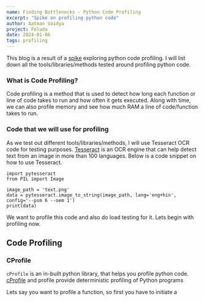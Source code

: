 ```yaml
---
name: Finding Bottlenecks - Python Code Profiling
excerpt: "Spike on profiling python code"
author: Aatman Vaidya
project: Feluda
date: 2024-01-06
tags: profiling
---
```


This blog is a result of a [spike](https://github.com/tattle-made/feluda/issues/42) exploring python code profiling. I will list down all the tools/libraries/methods tested around profiling python code.

### What is Code Profiling?

Code profiling is a method that is used to detect how long each function or line of code takes
to run and how often it gets executed. Along with time, we can also profile memory and see how much RAM a line of code/function takes to run.

### Code that we will use for profiling

As we test out different tools/libraries/methods, I will use Tesseract OCR code for testing purposes. [Tesseract](https://github.com/tesseract-ocr/tesseract) is an OCR engine that can help detect text from an image in more than 100 languages. Below is a code snippet on how to use Tesseract.

```
import pytesseract
from PIL import Image

image_path = 'text.png'
data = pytesseract.image_to_string(image_path, lang='eng+hin', config='--psm 6 --oem 1')
print(data)
```

We want to profile this code and also do load testing for it. Lets begin with profiling now.

## Code Profiling

### CProfile

`cProfile` is an in-built python library, that helps you profile python code. [cProfile](https://docs.python.org/3/library/profile.html#:~:text=cProfile%20and%20profile%20provide%20deterministic,reports%20via%20the%20pstats%20module.) and profile provide deterministic profiling of Python programs

Lets say you want to profile a function, so first you have to initiate a 